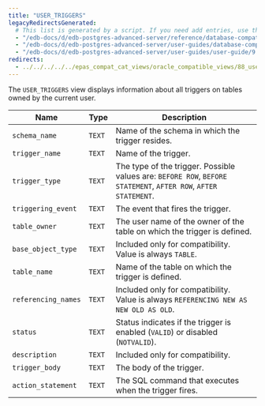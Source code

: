 ```yaml
---
title: "USER_TRIGGERS"
legacyRedirectsGenerated:
  # This list is generated by a script. If you need add entries, use the `legacyRedirects` key.
  - "/edb-docs/d/edb-postgres-advanced-server/reference/database-compatibility-for-oracle-developers-reference-guide/9.6/Database_Compatibility_for_Oracle_Developers_Reference_Guide.1.186.html"
  - "/edb-docs/d/edb-postgres-advanced-server/user-guides/database-compatibility-for-oracle-developers-guide/9.5/Database_Compatibility_for_Oracle_Developers_Guide.1.296.html"
  - "/edb-docs/d/edb-postgres-advanced-server/user-guides/user-guide/9.5/EDB_Postgres_Enterprise_Guide.1.242.html"
redirects:
  - ../../../../../epas_compat_cat_views/oracle_compatible_views/88_user_triggers #generated for docs/epas/reorg-role-use-case-mode
---
```


<div id="user_triggers" class="registered_link"></div>

The `USER_TRIGGERS` view displays information about all triggers on tables owned by the current user.

| Name                | Type   | Description                                                                                                    |
| ------------------- | ------ | -------------------------------------------------------------------------------------------------------------- |
| `schema_name`       | `TEXT` | Name of the schema in which the trigger resides.                                                           |
| `trigger_name`      | `TEXT` | Name of the trigger.                                                                                       |
| `trigger_type`      | `TEXT` | The type of the trigger. Possible values are: `BEFORE ROW`, `BEFORE STATEMENT`, `AFTER ROW`, `AFTER STATEMENT`. |
| `triggering_event`  | `TEXT` | The event that fires the trigger.                                                                              |
| `table_owner`       | `TEXT` | The user name of the owner of the table on which the trigger is defined.                                       |
| `base_object_type`  | `TEXT` | Included only for compatibility. Value is always  `TABLE`.                                                     |
| `table_name`        | `TEXT` | Name of the table on which the trigger is defined.                                                         |
| `referencing_names` | `TEXT` | Included only for compatibility. Value is always `REFERENCING NEW AS NEW OLD AS OLD`.                             |
| `status`            | `TEXT` | Status indicates if the trigger is enabled (`VALID`) or disabled (`NOTVALID`).                                 |
| `description`       | `TEXT` | Included only for compatibility.                                                                               |
| `trigger_body`      | `TEXT` | The body of the trigger.                                                                                       |
| `action_statement`  | `TEXT` | The SQL command that executes when the trigger fires.                                                          |

